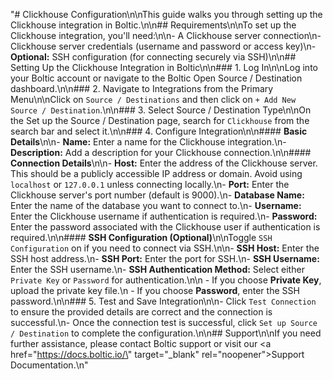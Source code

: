 "# Clickhouse Configuration\n\nThis guide walks you through setting up the Clickhouse integration in Boltic.\n\n## Requirements\n\nTo set up the Clickhouse integration, you'll need:\n\n-   A Clickhouse server connection\n-   Clickhouse server credentials (username and password or access key)\n-   **Optional:** SSH configuration (for connecting securely via SSH)\n\n## Setting Up the Clickhouse Integration in Boltic\n\n### 1. Log In\n\nLog into your Boltic account or navigate to the Boltic Open Source / Destination dashboard.\n\n### 2. Navigate to Integrations from the Primary Menu\n\nClick on `Source / Destinations` and then click on `+ Add New Source / Destination`.\n\n### 3. Select Source / Destination Type\n\nOn the Set up the Source / Destination page, search for `Clickhouse` from the search bar and select it.\n\n### 4. Configure Integration\n\n#### **Basic Details**\n\n-   **Name:** Enter a name for the Clickhouse integration.\n-   **Description:** Add a description for your Clickhouse connection.\n\n#### **Connection Details**\n\n-   **Host:** Enter the address of the Clickhouse server. This should be a publicly accessible IP address or domain. Avoid using `localhost` or `127.0.0.1` unless connecting locally.\n-   **Port:** Enter the Clickhouse server's port number (default is 9000).\n-   **Database Name:** Enter the name of the database you want to connect to.\n-   **Username:** Enter the Clickhouse username if authentication is required.\n-   **Password:** Enter the password associated with the Clickhouse user if authentication is required.\n\n#### **SSH Configuration (Optional)**\n\nToggle `SSH Configuration` on if you need to connect via SSH.\n\n-   **SSH Host:** Enter the SSH host address.\n-   **SSH Port:** Enter the port for SSH.\n-   **SSH Username:** Enter the SSH username.\n-   **SSH Authentication Method:** Select either `Private Key` or `Password` for authentication.\n\n    -   If you choose **Private Key**, upload the private key file.\n    -   If you choose **Password**, enter the SSH password.\n\n### 5. Test and Save Integration\n\n-   Click `Test Connection` to ensure the provided details are correct and the connection is successful.\n-   Once the connection test is successful, click `Set up Source / Destination` to complete the configuration.\n\n## Support\n\nIf you need further assistance, please contact Boltic support or visit our <a href=\"https://docs.boltic.io/\" target=\"_blank\" rel=\"noopener\"><span>Support Documentation</span></a>.\n"